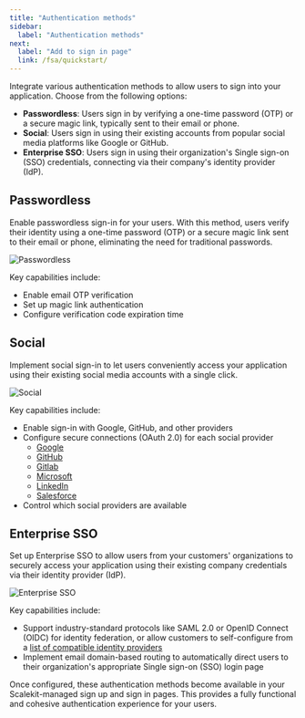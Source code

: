 ```yaml
---
title: "Authentication methods"
sidebar:
  label: "Authentication methods"
next:
  label: "Add to sign in page"
  link: /fsa/quickstart/
---
```


Integrate various authentication methods to allow users to sign into your application. Choose from the following options:

- **Passwordless**: Users sign in by verifying a one-time password (OTP) or a secure magic link, typically sent to their email or phone.
- **Social**: Users sign in using their existing accounts from popular social media platforms like Google or GitHub.
- **Enterprise SSO**: Users sign in using their organization's Single sign-on (SSO) credentials, connecting via their company's identity provider (IdP).

## Passwordless

Enable passwordless sign-in for your users. With this method, users verify their identity using a one-time password (OTP) or a secure magic link sent to their email or phone, eliminating the need for traditional passwords.

![Passwordless](@/assets/docs/fsa/auth-methods/1.png)

Key capabilities include:
- Enable email OTP verification
- Set up magic link authentication
- Configure verification code expiration time

## Social

Implement social sign-in to let users conveniently access your application using their existing social media accounts with a single click.

![Social](@/assets/docs/fsa/auth-methods/2.png)

Key capabilities include:
- Enable sign-in with Google, GitHub, and other providers
- Configure secure connections (OAuth 2.0) for each social provider
  - [Google](/guides/integrations/social-connections/google/)
  - [GitHub](/guides/integrations/social-connections/github/)
  - [Gitlab](/guides/integrations/social-connections/gitlab/)
  - [Microsoft](/guides/integrations/social-connections/microsoft/)
  - [LinkedIn](/guides/integrations/social-connections/linkedin/)
  - [Salesforce](/guides/integrations/social-connections/salesforce/)
- Control which social providers are available

## Enterprise SSO

Set up Enterprise SSO to allow users from your customers' organizations to securely access your application using their existing company credentials via their identity provider (IdP).

![Enterprise SSO](@/assets/docs/fsa/auth-methods/3.png)

Key capabilities include:
- Support industry-standard protocols like SAML 2.0 or OpenID Connect (OIDC) for identity federation, or allow customers to self-configure from a [list of compatible identity providers](/guides/integrations/sso-integrations/)
- Implement email domain-based routing to automatically direct users to their organization's appropriate Single sign-on (SSO) login page

Once configured, these authentication methods become available in your Scalekit-managed sign up and sign in pages. This provides a fully functional and cohesive authentication experience for your users.